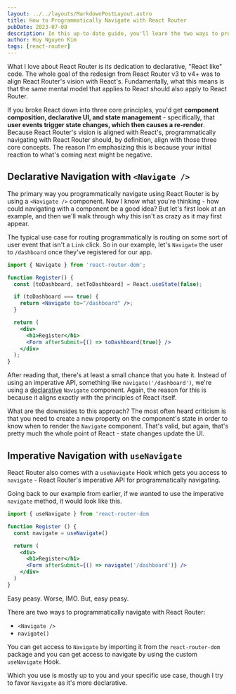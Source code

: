 ```yaml
---
layout: ../../layouts/MarkdownPostLayout.astro
title: How to Programmatically Navigate with React Router
pubDate: 2023-07-08
description: In this up-to-date guide, you'll learn the two ways to programmatically navigate with React Router - the Navigate component and the useNavigate Hook.
author: Huy Nguyen Kim
tags: [react-router]
---
```



What I love about React Router is its dedication to declarative, "React like" code. The whole goal of the redesign from React Router v3 to v4+ was to align React Router's vision with React's. Fundamentally, what this means is that the same mental model that applies to React should also apply to React Router.

If you broke React down into three core principles, you'd get **component composition, declarative UI, and state management** - specifically, that **user events trigger state changes, which then causes a re-render**. Because React Router's vision is aligned with React's, programmatically navigating with React Router should, by definition, align with those three core concepts. The reason I'm emphasizing this is because your initial reaction to what's coming next might be negative.

<section>

## Declarative Navigation with `<Navigate />`

The primary way you programmatically navigate using React Router is by using a `<Navigate />` component. Now I know what you're thinking - how could navigating with a component be a good idea? But let's first look at an example, and then we'll walk through why this isn't as crazy as it may first appear.

The typical use case for routing programmatically is routing on some sort of user event that isn't a `Link` click. So in our example, let's `Navigate` the user to `/dashboard` once they've registered for our app.

<BlockCode fileName="index.jsx">

```jsx
import { Navigate } from 'react-router-dom';

function Register() {
  const [toDashboard, setToDashboard] = React.useState(false);

  if (toDashboard === true) {
    return <Navigate to="/dashboard" />;
  }

  return (
    <div>
      <h1>Register</h1>
      <Form afterSubmit={() => toDashboard(true)} />
    </div>
  );
}
```

</BlockCode>

After reading that, there's at least a small chance that you hate it. Instead of using an imperative API, something like `navigate('/dashboard')`, we're using a [declarative](https://ui.dev/imperative-vs-declarative-programming) `Navigate` component. Again, the reason for this is because it aligns exactly with the principles of React itself.

What are the downsides to this approach? The most often heard criticism is that you need to create a new property on the component's state in order to know when to render the `Navigate` component. That's valid, but again, that's pretty much the whole point of React - state changes update the UI.

</section>

<section>

## Imperative Navigation with `useNavigate`

React Router also comes with a `useNavigate` Hook which gets you access to `navigate` - React Router's imperative API for programmatically navigating.

Going back to our example from earlier, if we wanted to use the imperative `navigate` method, it would look like this.

<BlockCode fileName="index.jsx">

```jsx
import { useNavigate } from 'react-router-dom

function Register () {
  const navigate = useNavigate()

  return (
    <div>
      <h1>Register</h1>
      <Form afterSubmit={() => navigate('/dashboard')} />
    </div>
  )
}
```

</BlockCode>

Easy peasy. Worse, IMO. But, easy peasy.

There are two ways to programmatically navigate with React Router:

- `<Navigate />`
- `navigate()`

You can get access to `Navigate` by importing it from the `react-router-dom` package and you can get access to navigate by using the custom `useNavigate` Hook.

Which you use is mostly up to you and your specific use case, though I try to favor `Navigate` as it's more declarative.

</section>
